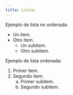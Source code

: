 ```yaml
---
title: Listas
---
```


Ejemplo de lista no ordenada:

-  Un item.
-  Otro item.
   -  Un subitem.
   -  Otro subitem.

Ejemplo de lista ordenada:

1.  Primer item.
2.  Segundo item.
    a.  Primer subitem.
    b.  Segundo subitem.
